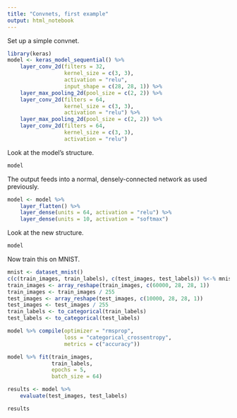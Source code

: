 ```yaml
---
title: "Convnets, first example"
output: html_notebook
---
```


Set up a simple convnet.

```r
library(keras)
model <- keras_model_sequential() %>%
    layer_conv_2d(filters = 32, 
                  kernel_size = c(3, 3), 
                  activation = "relu",
                  input_shape = c(28, 28, 1)) %>%
    layer_max_pooling_2d(pool_size = c(2, 2)) %>%
    layer_conv_2d(filters = 64, 
                  kernel_size = c(3, 3), 
                  activation = "relu") %>%
    layer_max_pooling_2d(pool_size = c(2, 2)) %>%
    layer_conv_2d(filters = 64, 
                  kernel_size = c(3, 3), 
                  activation = "relu")
```

Look at the model's structure.

```r
model
```

The output feeds into a normal, densely-connected network as used previously.

```r
model <- model %>%
    layer_flatten() %>%
    layer_dense(units = 64, activation = "relu") %>%
    layer_dense(units = 10, activation = "softmax")
```

Look at the new structure.

```r
model
```

Now train this on MNIST.

```r
mnist <- dataset_mnist()
c(c(train_images, train_labels), c(test_images, test_labels)) %<-% mnist
train_images <- array_reshape(train_images, c(60000, 28, 28, 1))
train_images <- train_images / 255
test_images <- array_reshape(test_images, c(10000, 28, 28, 1))
test_images <- test_images / 255
train_labels <- to_categorical(train_labels)
test_labels <- to_categorical(test_labels)

model %>% compile(optimizer = "rmsprop",
                  loss = "categorical_crossentropy",
                  metrics = c("accuracy"))

model %>% fit(train_images, 
              train_labels,
              epochs = 5, 
              batch_size = 64)
```

```r
results <- model %>% 
    evaluate(test_images, test_labels)
```

```r
results
```

